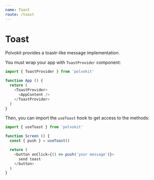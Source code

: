 ```yaml
---
name: Toast
route: /toast
---
```


# Toast

Polvokit provides a toastr-like message implementation.

You must wrap your app with `ToastProvider` component:

```js
import { ToastProvider } from 'polvokit'

function App () {
  return (
    <ToastProvider>
      <AppContent />
    </ToastProvider>
  )
}
```

Then, you can import the `useToast` hook to get
access to the methods:

```js
import { useToast } from 'polvokit'

function Screen () {
  const { push } = useToast()

  return (
    <button onClick={() => push('your message')}>
      send toast
    </button>
  )
}
```